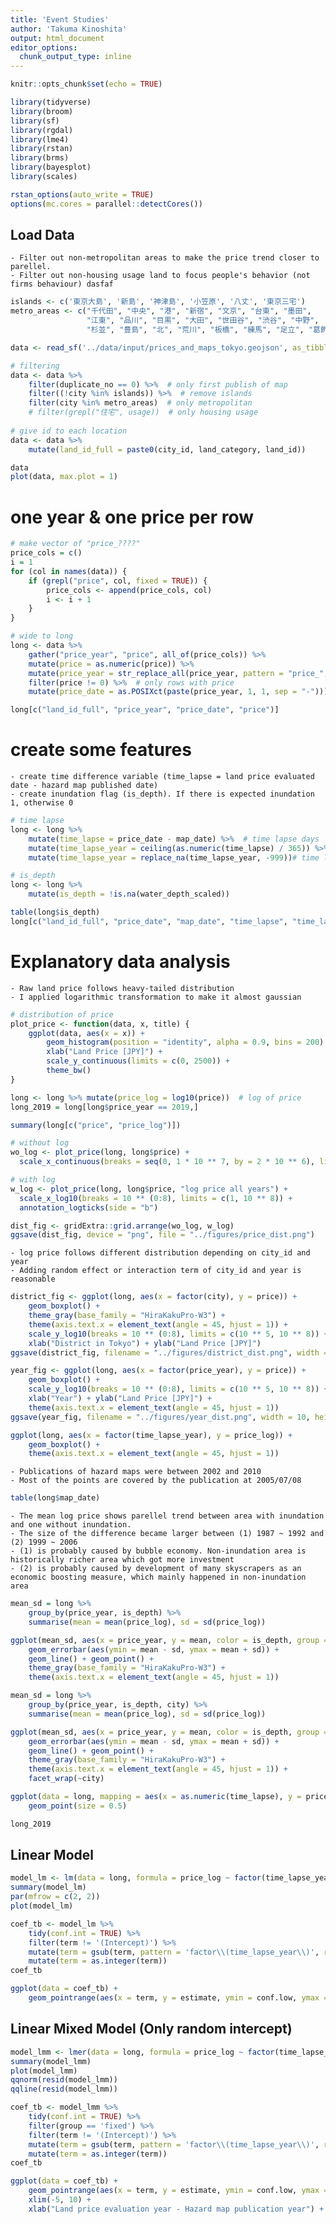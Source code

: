 ```yaml
---
title: 'Event Studies'
author: 'Takuma Kinoshita'
output: html_document
editor_options: 
  chunk_output_type: inline
---
```


```r
knitr::opts_chunk$set(echo = TRUE)
```

```r
library(tidyverse)
library(broom)
library(sf)
library(rgdal)
library(lme4)
library(rstan)
library(brms)
library(bayesplot)
library(scales)

rstan_options(auto_write = TRUE)
options(mc.cores = parallel::detectCores())
```

## Load Data

    - Filter out non-metropolitan areas to make the price trend closer to parellel.
    - Filter out non-housing usage land to focus people's behavior (not firms behaviour) dasfaf

```r
islands <- c('東京大島', '新島', '神津島', '小笠原', '八丈', '東京三宅')
metro_areas <- c("千代田", "中央", "港", "新宿", "文京", "台東", "墨田",
                 "江東", "品川", "目黒", "大田", "世田谷", "渋谷", "中野",
                 "杉並", "豊島", "北", "荒川", "板橋", "練馬", "足立", "葛飾", "江戸川")

data <- read_sf('../data/input/prices_and_maps_tokyo.geojson', as_tibble = TRUE)

# filtering
data <- data %>% 
    filter(duplicate_no == 0) %>%  # only first publish of map
    filter((!city %in% islands)) %>%  # remove islands
    filter(city %in% metro_areas)  # only metropolitan
    # filter(grepl("住宅", usage))  # only housing usage
    
# give id to each location
data <- data %>% 
    mutate(land_id_full = paste0(city_id, land_category, land_id))

data
plot(data, max.plot = 1)
```


# one year & one price per row

```r
# make vector of "price_????"
price_cols = c()
i = 1
for (col in names(data)) {
    if (grepl("price", col, fixed = TRUE)) {
        price_cols <- append(price_cols, col)
        i <- i + 1
    }
}

# wide to long
long <- data %>% 
    gather("price_year", "price", all_of(price_cols)) %>%
    mutate(price = as.numeric(price)) %>% 
    mutate(price_year = str_replace_all(price_year, pattern = "price_", replacement = "")) %>%  # remove prefix of price_year
    filter(price != 0) %>%  # only rows with price
    mutate(price_date = as.POSIXct(paste(price_year, 1, 1, sep = "-")))  # convert year from string to POSIX

long[c("land_id_full", "price_year", "price_date", "price")]
```

# create some features

    - create time difference variable (time_lapse = land price evaluated date - hazard map published date)
    - create inundation flag (is_depth). If there is expected inundation 1, otherwise 0

```r
# time lapse
long <- long %>%
    mutate(time_lapse = price_date - map_date) %>%  # time lapse days
    mutate(time_lapse_year = ceiling(as.numeric(time_lapse) / 365)) %>% 
    mutate(time_lapse_year = replace_na(time_lapse_year, -999))# time lapse years

# is_depth
long <- long %>% 
    mutate(is_depth = !is.na(water_depth_scaled))

table(long$is_depth)
long[c("land_id_full", "price_date", "map_date", "time_lapse", "time_lapse_year")]
```

# Explanatory data analysis

    - Raw land price follows heavy-tailed distribution
    - I applied logarithmic transformation to make it almost gaussian

```r
# distribution of price
plot_price <- function(data, x, title) {
    ggplot(data, aes(x = x)) +
        geom_histogram(position = "identity", alpha = 0.9, bins = 200) +
        xlab("Land Price [JPY]") +
        scale_y_continuous(limits = c(0, 2500)) +
        theme_bw()
}
```

```r
long <- long %>% mutate(price_log = log10(price))  # log of price
long_2019 = long[long$price_year == 2019,]

summary(long[c("price", "price_log")])

# without log
wo_log <- plot_price(long, long$price) +
  scale_x_continuous(breaks = seq(0, 1 * 10 ** 7, by = 2 * 10 ** 6), limits = c(0, 1 * 10 ** 7))

# with log
w_log <- plot_price(long, long$price, "log price all years") +
  scale_x_log10(breaks = 10 ** (0:8), limits = c(1, 10 ** 8)) +
  annotation_logticks(side = "b")

dist_fig <- gridExtra::grid.arrange(wo_log, w_log)
ggsave(dist_fig, device = "png", file = "../figures/price_dist.png")
```

    - log price follows different distribution depending on city_id and year
    - Adding random effect or interaction term of city_id and year is reasonable

```r
district_fig <- ggplot(long, aes(x = factor(city), y = price)) +
    geom_boxplot() +
    theme_gray(base_family = "HiraKakuPro-W3") +
    theme(axis.text.x = element_text(angle = 45, hjust = 1)) +
    scale_y_log10(breaks = 10 ** (0:8), limits = c(10 ** 5, 10 ** 8)) +
    xlab("District in Tokyo") + ylab("Land Price [JPY]")
ggsave(district_fig, filename = "../figures/district_dist.png", width = 10, height = 4)

year_fig <- ggplot(long, aes(x = factor(price_year), y = price)) +
    geom_boxplot() +
    scale_y_log10(breaks = 10 ** (0:8), limits = c(10 ** 5, 10 ** 8)) +
    xlab("Year") + ylab("Land Price [JPY]") + 
    theme(axis.text.x = element_text(angle = 45, hjust = 1))
ggsave(year_fig, filename = "../figures/year_dist.png", width = 10, height = 4)

ggplot(long, aes(x = factor(time_lapse_year), y = price_log)) +
    geom_boxplot() +
    theme(axis.text.x = element_text(angle = 45, hjust = 1))
```

    - Publications of hazard maps were between 2002 and 2010 
    - Most of the points are covered by the publication at 2005/07/08

```r
table(long$map_date)
```

    - The mean log price shows parellel trend between area with inundation and one without inundation.
    - The size of the difference became larger between (1) 1987 ~ 1992 and (2) 1999 ~ 2006
    - (1) is probably caused by bubble economy. Non-inundation area is historically richer area which got more investment
    - (2) is probably caused by development of many skyscrapers as an economic boosting measure, which mainly happened in non-inundation area

```r
mean_sd = long %>% 
    group_by(price_year, is_depth) %>% 
    summarise(mean = mean(price_log), sd = sd(price_log))

ggplot(mean_sd, aes(x = price_year, y = mean, color = is_depth, group = is_depth)) +
    geom_errorbar(aes(ymin = mean - sd, ymax = mean + sd)) +
    geom_line() + geom_point() +
    theme_gray(base_family = "HiraKakuPro-W3") +
    theme(axis.text.x = element_text(angle = 45, hjust = 1))
```

```r
mean_sd = long %>% 
    group_by(price_year, is_depth, city) %>% 
    summarise(mean = mean(price_log), sd = sd(price_log))

ggplot(mean_sd, aes(x = price_year, y = mean, color = is_depth, group = is_depth)) +
    geom_errorbar(aes(ymin = mean - sd, ymax = mean + sd)) +
    geom_line() + geom_point() +
    theme_gray(base_family = "HiraKakuPro-W3") +
    theme(axis.text.x = element_text(angle = 45, hjust = 1)) +
    facet_wrap(~city)
```

```r
ggplot(data = long, mapping = aes(x = as.numeric(time_lapse), y = price_log, color = factor(map_date))) +
    geom_point(size = 0.5)
```


```r
long_2019
```


## Linear Model

```r
model_lm <- lm(data = long, formula = price_log ~ factor(time_lapse_year))
summary(model_lm)
par(mfrow = c(2, 2))
plot(model_lm)

coef_tb <- model_lm %>% 
    tidy(conf.int = TRUE) %>% 
    filter(term != '(Intercept)') %>% 
    mutate(term = gsub(term, pattern = 'factor\\(time_lapse_year\\)', replacement = '')) %>% 
    mutate(term = as.integer(term))
coef_tb

ggplot(data = coef_tb) +
    geom_pointrange(aes(x = term, y = estimate, ymin = conf.low, ymax = conf.high))
```

## Linear Mixed Model (Only random intercept)


```r
model_lmm <- lmer(data = long, formula = price_log ~ factor(time_lapse_year) + (1 | price_year) + (1 | city_id))
summary(model_lmm)
plot(model_lmm)
qqnorm(resid(model_lmm))
qqline(resid(model_lmm))

coef_tb <- model_lmm %>% 
    tidy(conf.int = TRUE) %>% 
    filter(group == 'fixed') %>%
    filter(term != '(Intercept)') %>%
    mutate(term = gsub(term, pattern = 'factor\\(time_lapse_year\\)', replacement = '')) %>% 
    mutate(term = as.integer(term))
coef_tb

ggplot(data = coef_tb) +
    geom_pointrange(aes(x = term, y = estimate, ymin = conf.low, ymax = conf.high)) +
    xlim(-5, 10) +
    xlab("Land price evaluation year - Hazard map publication year") + ylab("Mean land price difference(Treated - Control)")
```



